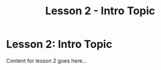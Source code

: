 ﻿---
title: "Lesson 2 - Intro Topic"
duration: "20m"
objectives:
  - Objective 1 for lesson 2
  - Objective 2 for lesson 2
---

# Lesson 2: Intro Topic
Content for lesson 2 goes here...
